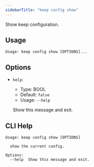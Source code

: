 ```yaml
---
sidebarTitle: "keep config show"
---
```


Show keep configuration.

## Usage

```
Usage: keep config show [OPTIONS]...
```

## Options
* `help`:
  * Type: BOOL
  * Default: `false`
  * Usage: `--help`

  Show this message and exit.



## CLI Help

```
Usage: keep config show [OPTIONS]

  show the current config.

Options:
  --help  Show this message and exit.
```
